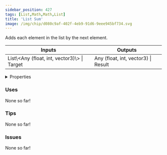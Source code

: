 ```yaml
---
sidebar_position: 427
tags: [List,Math,Math,List]
title: 'List Sum'
image: /img/chip/d080c9af-402f-4eb9-91d6-9eee945bf734.svg
---
```


Adds each element in the list by the next element.



<IChip uuid="d080c9af-402f-4eb9-91d6-9eee945bf734"/>

<table><thead><tr><th>Inputs</th><th>Outputs</th></tr></thead><tbody><tr><td>List\&lt;Any (float, int, vector3)\&gt; | Target</td><td>Any (float, int, vector3) | Result</td></tr></tbody></table>

<details>
  <summary>Properties</summary>
  <div>
    <div>
    <table>
      <tbody>
        <tr>
          <td>Is beta required?</td>
          <td>No</td>
        </tr>
        <tr>
          <td>Is chip a trolling risk?</td>
          <td>No</td>
        </tr>
        <tr>
          <td>Is chip a role assignment risk?</td>
          <td>No</td>
        </tr>
        <tr>
          <td>Chip UUID</td>
          <td>d080c9af-402f-4eb9-91d6-9eee945bf734</td>
        </tr>
        <tr>
          <td>Room availability</td>
          <td>Available everywhere</td>
        </tr>
      </tbody>
    </table>
    </div>
  </div>
</details>

### Uses

None so far!

### Tips

None so far!

### Issues

None so far!